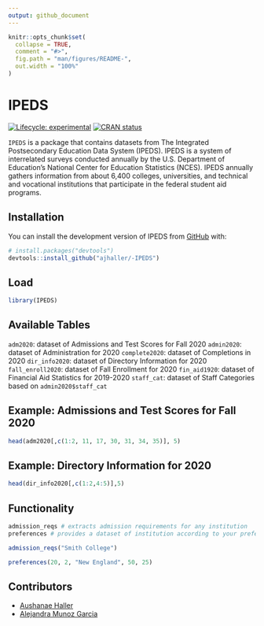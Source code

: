 ```yaml
---
output: github_document
---
```


<!-- README.md is generated from README.Rmd. Please edit that file -->

```r
knitr::opts_chunk$set(
  collapse = TRUE,
  comment = "#>",
  fig.path = "man/figures/README-",
  out.width = "100%"
)
```

# IPEDS

<!-- badges: start -->
[![Lifecycle: experimental](https://img.shields.io/badge/lifecycle-experimental-orange.svg)](https://lifecycle.r-lib.org/articles/stages.html#experimental)
[![CRAN status](https://www.r-pkg.org/badges/version/IPEDS)](https://CRAN.R-project.org/package=IPEDS)
<!-- badges: end -->

`IPEDS` is a package that contains datasets from The Integrated Postsecondary Education Data System (IPEDS). IPEDS is a system of interrelated surveys conducted annually by the U.S. Department of Education's National Center for Education Statistics (NCES). IPEDS annually gathers information from about 6,400 colleges, universities, and technical and vocational institutions that participate in the federal student aid programs.

## Installation

You can install the development version of IPEDS from [GitHub](https://github.com/) with:

``` r
# install.packages("devtools")
devtools::install_github("ajhaller/-IPEDS")
```

## Load

```r
library(IPEDS)
```

## Available Tables

`adm2020`: dataset of Admissions and Test Scores for Fall 2020
`admin2020`: dataset of Administration for 2020
`complete2020`: dataset of Completions in 2020
`dir_info2020`: dataset of Directory Information for 2020
`fall_enroll2020`: dataset of Fall Enrollment for 2020
`fin_aid1920`: dataset of Financial Aid Statistics for 2019-2020
`staff_cat`: dataset of Staff Categories based on `admin2020$staff_cat`

## Example: Admissions and Test Scores for Fall 2020

```r
head(adm2020[,c(1:2, 11, 17, 30, 31, 34, 35)], 5)
```

## Example: Directory Information for 2020

```r
head(dir_info2020[,c(1:2,4:5)],5)
```

## Functionality

```r
admission_reqs # extracts admission requirements for any institution
preferences # provides a dataset of institution according to your preferences
```

```r
admission_reqs("Smith College")
```


```r
preferences(20, 2, "New England", 50, 25)
```


## Contributors

- [Aushanae Haller](https://github.com/ajhaller)
- [Alejandra Munoz Garcia](https://github.com/alejanmg)
